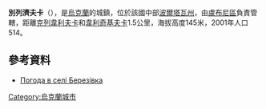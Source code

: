 {{coord|49|54|56|N|33|10|52|E|scale:100000_region:UA|display=title}}

'''別列濟夫卡'''（{{lang-uk|Березівка}}），是[[烏克蘭|烏克蘭]]的城鎮，位於該國中部[[波爾塔瓦州|波爾塔瓦州]]，由[[盧布尼區|盧布尼區]]負責管轄，距離[[克列韋利夫卡|克列韋利夫卡]]和[[韋利奇基夫卡_(盧布尼區)|韋利奇基夫卡]]1.5公里，海拔高度145米，2001年人口514。

==參考資料==
* [http://weather.in.ua/ua/poltavskaja/954 Погода в селі Березівка]{{Wayback|url=http://weather.in.ua/ua/poltavskaja/954 |date=20160305205754 }}

{{Ukraine-geo-stub}}
[[Category:烏克蘭城市|Category:烏克蘭城市]]